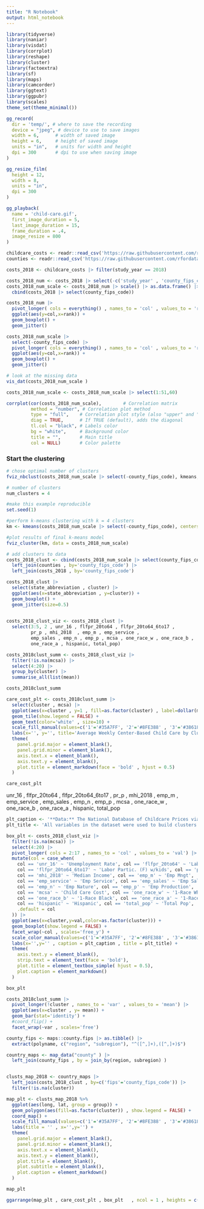 ```yaml
---
title: "R Notebook"
output: html_notebook
---
```


```r
library(tidyverse)
library(naniar)
library(visdat)
library(corrplot)
library(reshape)
library(cluster)
library(factoextra)
library(sf)
library(maps)
library(camcorder)
library(ggtext)
library(ggpubr)
library(scales)
theme_set(theme_minimal())
```




```r
gg_record(
  dir = 'temp/', # where to save the recording
  device = "jpeg", # device to use to save images
  width = 6,      # width of saved image
  height = 6,     # height of saved image
  units = "in",   # units for width and height
  dpi = 300       # dpi to use when saving image
)
```


```r
gg_resize_film(
  height = 12,
  width = 8,
  units = "in",
  dpi = 300
)
```



```r
gg_playback(
  name = 'child-care.gif',
  first_image_duration = 5,
  last_image_duration = 15,
  frame_duration = .4,
  image_resize = 800
)
```




```r
childcare_costs <- readr::read_csv('https://raw.githubusercontent.com/rfordatascience/tidytuesday/master/data/2023/2023-05-09/childcare_costs.csv')
counties <- readr::read_csv('https://raw.githubusercontent.com/rfordatascience/tidytuesday/master/data/2023/2023-05-09/counties.csv')
```



```r
costs_2018 <- childcare_costs |> filter(study_year == 2018)

costs_2018_num <- costs_2018 |> select(-c('study_year' , 'county_fips_code'))
costs_2018_num_scale <- costs_2018_num |> scale() |> as.data.frame() |>
  cbind(costs_2018 |> select(county_fips_code))


```


```r
costs_2018_num |>
  pivot_longer( cols = everything() , names_to = 'col' , values_to = 'rank') |>
  ggplot(aes(y=col,x=rank)) +
  geom_boxplot() +
  geom_jitter()
```



```r
costs_2018_num_scale |> 
  select(-county_fips_code) |>
  pivot_longer( cols = everything() , names_to = 'col' , values_to = 'rank') |>
  ggplot(aes(y=col,x=rank)) +
  geom_boxplot() +
  geom_jitter()
```


```r
# look at the missing data
vis_dat(costs_2018_num_scale )
```


```r
costs_2018_num_scale <- costs_2018_num_scale |> select(1:51,60)
```



```r
corrplot(cor(costs_2018_num_scale),        # Correlation matrix
         method = "number", # Correlation plot method
         type = "full",    # Correlation plot style (also "upper" and "lower")
         diag = TRUE,      # If TRUE (default), adds the diagonal
         tl.col = "black", # Labels color
         bg = "white",     # Background color
         title = "",       # Main title
         col = NULL)       # Color palette
```



### Start the clustering
 

```r
# chose optimal number of clusters
fviz_nbclust(costs_2018_num_scale |> select(-county_fips_code), kmeans, method = "wss")
```



```r
# number of clusters
num_clusters = 4

#make this example reproducible
set.seed(1)

#perform k-means clustering with k = 4 clusters
km <- kmeans(costs_2018_num_scale |> select(-county_fips_code), centers = num_clusters, nstart = 25)

#plot results of final k-means model
fviz_cluster(km, data = costs_2018_num_scale)

# add clusters to data
costs_2018_clust <- cbind(costs_2018_num_scale |> select(county_fips_code), cluster = km$cluster) |> 
  left_join(counties , by='county_fips_code') |>
  left_join(costs_2018 , by='county_fips_code')  
```


```r
costs_2018_clust |>
  select(state_abbreviation , cluster) |>
  ggplot(aes(x=state_abbreviation , y=cluster)) +
  geom_boxplot() +
  geom_jitter(size=0.5)
  
```






```r
costs_2018_clust_viz <- costs_2018_clust |>
  select(3:5, 2 , unr_16 , flfpr_20to64 , flfpr_20to64_6to17 , 
         pr_p , mhi_2018  , emp_m , emp_service , 
         emp_sales , emp_n , emp_p , mcsa , one_race_w , one_race_b , 
         one_race_a , hispanic, total_pop)

costs_2018clust_summ <- costs_2018_clust_viz |> 
  filter(!is.na(mcsa)) |>
  select(4:20) |>
  group_by(cluster) |>
  summarise_all(list(mean))

costs_2018clust_summ
```

```r
care_cost_plt <- costs_2018clust_summ |>
  select(cluster , mcsa) |>
  ggplot(aes(x=cluster , y=1 , fill=as.factor(cluster) , label=dollar(mcsa))) +
  geom_tile(show.legend = FALSE) +
  geom_text(color='white' , size=10) +
  scale_fill_manual(values=c('1'='#35A7FF', '2'='#8FE388' , '3'='#38618C' , '4'='#343A1A')) +
  labs(x='', y='', title='Average Weekly Center-Based Child Care by Cluster') +
  theme(
    panel.grid.major = element_blank(),
    panel.grid.minor = element_blank(),
    axis.text.x = element_blank(),
    axis.text.y = element_blank(),
    plot.title = element_markdown(face = 'bold' , hjust = 0.5)
  )

care_cost_plt
```

unr_16 , flfpr_20to64 , 
flfpr_20to64_6to17 , pr_p , 
mhi_2018  , emp_m , emp_service , emp_sales , 
emp_n , emp_p , mcsa , one_race_w , 
one_race_b , one_race_a , hispanic, total_pop
```r
plt_caption <- '**Data:** The National Database of Childcare Prices via #TidyTuesday **Plot:** Nat Rivera @Itsnatrivera'
plt_title <- 'All variables in the dataset were used to build clusters of US counties. A sample of those variables are displayed below to show how the clusters compare to one another.'

box_plt <- costs_2018_clust_viz |>
  filter(!is.na(mcsa)) |>
  select(4:20) |>
  pivot_longer( cols = 2:17 , names_to = 'col' , values_to = 'val') |>
  mutate(col = case_when(
    col == 'unr_16' ~ 'Unemployment Rate', col == 'flfpr_20to64' ~ 'Labor Partic. (F)', 
    col == 'flfpr_20to64_6to17' ~ 'Labor Partic. (F) w/kids', col == 'pr_p' ~ 'Poverty Rate',
    col == 'mhi_2018' ~ 'Median Income', col == 'emp_m' ~ 'Emp Mngt', 
    col == 'emp_service' ~ 'Emp Service', col == 'emp_sales' ~ 'Emp Sales',
    col == 'emp_n' ~ 'Emp Nature', col == 'emp_p' ~ 'Emp Production', 
    col == 'mcsa' ~ 'Child Care Cost', col == 'one_race_w' ~ '1-Race White',
    col == 'one_race_b' ~ '1-Race Black', col == 'one_race_a' ~ '1-Race Asian', 
    col == 'hispanic' ~ 'Hispanic', col == 'total_pop' ~ 'Total Pop',
    .default = col
  )) |>
  ggplot(aes(x=cluster,y=val,color=as.factor(cluster))) +
  geom_boxplot(show.legend = FALSE) +
  facet_wrap(~col , scales='free_y') +
  scale_color_manual(values=c('1'='#35A7FF', '2'='#8FE388' , '3'='#38618C' , '4'='#343A1A')) +
  labs(x='',y='' , caption = plt_caption , title = plt_title) +
  theme(
    axis.text.y = element_blank(),
    strip.text = element_text(face = 'bold'),
    plot.title = element_textbox_simple( hjust = 0.5),
    plot.caption = element_markdown()
  )

box_plt
```




```r
costs_2018clust_summ |>
  pivot_longer(!cluster , names_to = 'var' , values_to = 'mean') |>
  ggplot(aes(x=cluster , y= mean)) +
  geom_bar(stat='identity') +
  #coord_flip() +
  facet_wrap(~var , scales='free')
```






```r
county_fips <- maps::county.fips |> as.tibble() |>
  extract(polyname, c("region", "subregion"), "^([^,]+),([^,]+)$") 

country_maps <- map_data("county" ) |>
  left_join(county_fips , by = join_by(region, subregion) )


clusts_map_2018 <- country_maps |>
  left_join(costs_2018_clust , by=c('fips'='county_fips_code')) |>
  filter(!is.na(cluster))

```



```r

map_plt <- clusts_map_2018 %>% 
  ggplot(aes(long, lat, group = group)) +
  geom_polygon(aes(fill=as.factor(cluster)) , show.legend = FALSE) +
  coord_map() +
  scale_fill_manual(values=c('1'='#35A7FF', '2'='#8FE388' , '3'='#38618C' , '4'='#343A1A')) +
  labs(title = '' , x='',y='') +
  theme(
    panel.grid.major = element_blank(),
    panel.grid.minor = element_blank(),
    axis.text.x = element_blank(),
    axis.text.y = element_blank(),
    plot.title = element_blank(),
    plot.subtitle = element_blank(),
    plot.caption = element_markdown()
  )

map_plt
```






```r
ggarrange(map_plt , care_cost_plt , box_plt   , ncol = 1 , heights = c(4,1,5))
```












